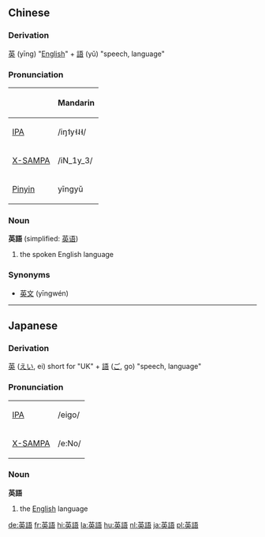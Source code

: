 ==Chinese==
===Derivation===
[[英]] (yīng) "[[English]]" + [[語]] (yǔ) "speech, language"

===Pronunciation===
{| border=1 cellpadding=5
! !! Mandarin 
|-
| [[w:IPA|IPA]] || /iŋ˦y˧˨˧/  
|-
| [[w:X-SAMPA|X-SAMPA]] || /iN_1y_3/
|-
| [[w:Pinyin|Pinyin]] || yīngyǔ
|}

===Noun===
'''英語''' (simplified: [[英语]])
#the spoken English language 

===Synonyms===
*[[英文]] (yīngwén)

----

==Japanese==
===Derivation===
[[英]] ([[えい]], ei) short for "UK" + [[語]] ([[ご]], go) "speech, language"

===Pronunciation===
{| border=1 cellpadding=5
| [[w:IPA|IPA]] || /eigo/
|-
| [[w:X-SAMPA|X-SAMPA]] || /e:No/
|}

===Noun===
'''英語'''
# the [[English]] language

[[de:英語]]
[[fr:英語]]
[[hi:英語]]
[[la:英語]]
[[hu:英語]]
[[nl:英語]]
[[ja:英語]]
[[pl:英語]]